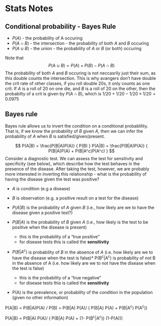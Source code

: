 # Stats Notes

## Conditional probability - Bayes Rule

* $P(A)$ - the probability of A occuring
* $P(A \cap B)$ - the intersection - the probability of both $A$ and $B$ occuring
* $P(A \cup B)$ - the union - the probability of $A$ or $B$ (or both) occuring

Note that 
$$
P(A \cup B) = P(A) + P(B) - P(A \cap B)
$$
The probability of both $A$ and $B$ occuring is not neccasrily just their sum, as this double counts the intersection. This is why avangers don't have double the crit rate of other classes, if you roll double 20s, it only counts as one crit. If $A$ is a roll of 20 on one die, and $B$ is a roll of 20 on the other, then the probabilty of a crit is given by $P(A \cap B)$, which is $1/20 + 1/20 - 1/20 \times 1/20 = 0.0975$

## Bayes rule

Bayes rule allows us to invert the condition on a conditional probablility. That is, if we know the probability of $B$ given $A$, then we can infer the probability of $A$ when $B$ is satisfied/given/present. 

$$
P(A|B) = \frac{P(B|A)P(A)} { P(B) }
P(A|B) = \frac{P(B|A)P(A)} { P(B|A)P(A) + P(B|A^c)P(A^c) }
$$
Consider a diagnostic test. We can assess the test for sensitivity and specificity (see below), which describe how the test behaves in the presence of the disease. After taking the test, however, we are probably more interested in inverting this relationship - what is the probability of having the disease given the test was positive?

* $A$ is condition (e.g a disease)
* $B$ is observation  (e.g. a positive result on a test for the disease)


* $P(A|B$) is the probability of $A$ given $B$ (i.e., how likely are we to have the disease given a positive test?)
* $P(B|A)$ is the probability of $B$ given $A$ (i.e., how likely is the test to be positive when the disease is present)
    * this is the probability of a "true positive"
	* for disease tests this is called the **sensitivity**
* $P(B|A^{c})$ is probability of $B$ in the absence of $A$ (i.e. how likely are we to have the disease when the test is false)* P(B<sup>c</sup>|A<sup>c</sup>) is probability of not B in the absence of A (i.e. how likely are we to not have the disease when the test is false)
    * this is the probability of a "true negative"
	* for disease tests this is called the **sensitivity**

* P(A) is the prevalence, or probability of the condition in the population (given no other information)

P(A|B) = P(B|A)P(A) / P(B) = P(B|A) P(A)/ ( P(B|A) P(A) + P(B|A<sup>c</sup>) P(A<sup>c</sup>))


P(A|B) = P(B|A) P(A)/ ( P(B|A) P(A) + (1- P(B<sup>c</sup>|A<sup>c</sup>)) (1-P(A)))
